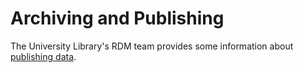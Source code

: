 Archiving and Publishing
===

The University Library's RDM team provides some information about [publishing data](https://rdm.uva.nl/en/sharing/publishing-data/publishing-data.html).


<Cards>
  <Card title="SURF Data Archive" href="https://www.surf.nl/en/secure-long-term-storage-with-data-archive" />
  <Card title="SURF Data Repository" href="https://www.surf.nl/en/surf-data-repository-makes-large-datasets-findable-and-accessible" />
  <Card title="Figshare" href="https://rdm.uva.nl/en/uva-auas-figshare/introduction.html" />
  <Card title="Zenodo" href="https://zenodo.org/" />
</Cards>
